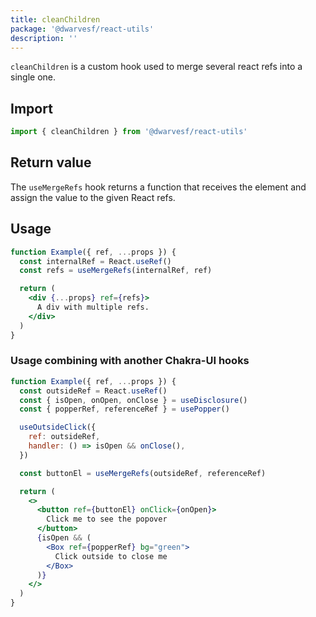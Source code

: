 ```yaml
---
title: cleanChildren
package: '@dwarvesf/react-utils'
description: ''
---
```


`cleanChildren` is a custom hook used to merge several react refs into a single
one.

## Import

```js
import { cleanChildren } from '@dwarvesf/react-utils'
```

## Return value

The `useMergeRefs` hook returns a function that receives the element and assign
the value to the given React refs.

## Usage

```jsx
function Example({ ref, ...props }) {
  const internalRef = React.useRef()
  const refs = useMergeRefs(internalRef, ref)

  return (
    <div {...props} ref={refs}>
      A div with multiple refs.
    </div>
  )
}
```

### Usage combining with another Chakra-UI hooks

```jsx
function Example({ ref, ...props }) {
  const outsideRef = React.useRef()
  const { isOpen, onOpen, onClose } = useDisclosure()
  const { popperRef, referenceRef } = usePopper()

  useOutsideClick({
    ref: outsideRef,
    handler: () => isOpen && onClose(),
  })

  const buttonEl = useMergeRefs(outsideRef, referenceRef)

  return (
    <>
      <button ref={buttonEl} onClick={onOpen}>
        Click me to see the popover
      </button>
      {isOpen && (
        <Box ref={popperRef} bg="green">
          Click outside to close me
        </Box>
      )}
    </>
  )
}
```
